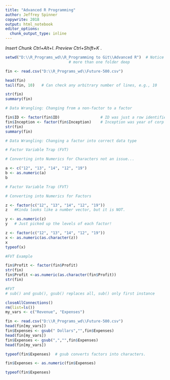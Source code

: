 ```yaml
---
title: "Advanced R Programming"
author: Jeffrey Spinner
copywrite: 2018
output: html_notebook
editor_options: 
  chunk_output_type: inline
---
```

*Insert Chunk*  *Ctrl+Alt+I*.
*Preview* *Ctrl+Shift+K* .


```r
setwd("D:\\R_Programs_wd\\R_Programming to Git\\Advanced R")  # Notice \\, need for each time if 
                            # more than one folder deep

fin <- read.csv("D:\\R_Programs_wd\\Future-500.csv")

head(fin)
tail(fin, 10)   # Can check any arbitrary number of lines, e.g., 10

str(fin)
summary(fin)

```


```r
# Data Wrangling: Changing from a non-factor to a factor

fin$ID <- factor(fin$ID)                  # ID was just a row identifier.
fin$Inception <- factor(fin$Inception)    # Inception was year of corp creation, a catagorical variable.
str(fin)
summary(fin)
```



```r
# Data Wrangling: Changing a factor into correct data type

# Factor Variable Trap (FVT)

# Converting into Numerics for Characters not an issue...

a <- c("12", "13", "14", "12", "19")
b <- as.numeric(a)
b

```

```r
# Factor Variable Trap (FVT)

# Converting into Numerics for Factors

z <- factor(c("12", "13", "14", "12", "19"))
z   #Kinda looks like a number vector, but it is NOT.
```

```r
y <- as.numeric(z)
y   # Just picked up the levels of each factor!
```
```r
z <- factor(c("12", "13", "14", "12", "19"))
x <- as.numeric(as.character(z))
x
typeof(x)
```

```r
#FVT Example

fin$Profit <- factor(fin$Profit)
str(fin)
fin$Profit <-as.numeric(as.character(fin$Profit))
str(fin)
```

```r
#FVT
# sub() and gsub(), gsub() replaces all, sub() only first instance

closeAllConnections()
rm(list=ls())
my_vars <- c("Revenue", "Expenses")

fin <- read.csv("D:\\R_Programs_wd\\Future-500.csv")
head(fin[my_vars])
fin$Expenses <- gsub(" Dollars","",fin$Expenses)
head(fin[my_vars])
fin$Expenses <- gsub(",","",fin$Expenses)
head(fin[my_vars])

typeof(fin$Expenses)  # gsub converts factors into characters.

fin$Expenses <- as.numeric(fin$Expenses)

typeof(fin$Expenses)

```

